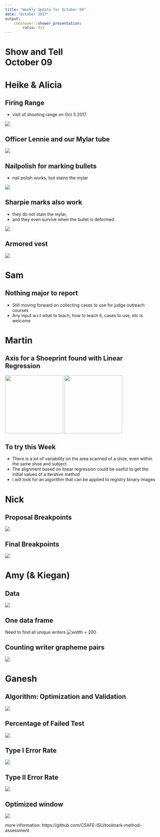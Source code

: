```yaml
---
title: "Weekly Update for October 09"
date: "October 2017"
output: 
    rmdshower::shower_presentation:
        ratio: 4x3
---
```


# Show and Tell <br> October 09

# Heike & Alicia

## Firing Range

- visit of shooting range on Oct 3 2017

![](images/IMG_5845.png)

## Officer Lennie and our Mylar tube

![](images/IMG_5849.png)


## Nailpolish for marking bullets

- nail polish works, but stains the mylar

![](images/IMG_5848.png)


## Sharpie marks also work

- they do not stain the mylar,
- and they even survive when the bullet is deformed

![](images/IMG_5863.png)


## Armored vest 

![](images/IMG_5856.png)

# Sam

## Nothing major to report

- Still moving forward on collecting cases to use for judge outreach courses
- Any input w.r.t what to teach, how to teach it, cases to use, etc is welcome

# Martin

## Axis for a Shoeprint found with Linear Regression

<tr>
<td> <img src="images/img1_axis.png" width=190> </td>
<td> <img src="images/img2_axis.png" width=190> </td>
</tr>

## To try this Week

- There is a lot of variability on the area scanned of a shoe, even within the same shoe and subject
- The alignment based on linear regression could be useful to get the initial values of a iterative method
- I will look for an algorithm that can be applied to registry binary images

# Nick

## Proposal Breakpoints

![](images/LondonBreakPoints.png)

## Final Breakpoints

![](images/LondonFinalBreakpoints.png)


# Amy (\& Kiegan)

## Data
![](images/Amy_demo_glimpse.png)

## One data frame
Need to find all unique writers
![width = 200](images/Amy_demo_df.png)

## Counting writer grapheme pairs
![](images/Amy_demo_grapheme.png)


# Ganesh

## Algorithm: Optimization and Validation 

![](images/cars-1.png)

## Percentage of Failed Test

![](images/missings-1.png)

## Type I Error Rate

![](images/type1-1.png)

## Type II Error Rate

![](images/type2-1.png)

## Optimized window

![](images/wo120-1.png)

more information: https://github.com/CSAFE-ISU/toolmark-method-assessment


